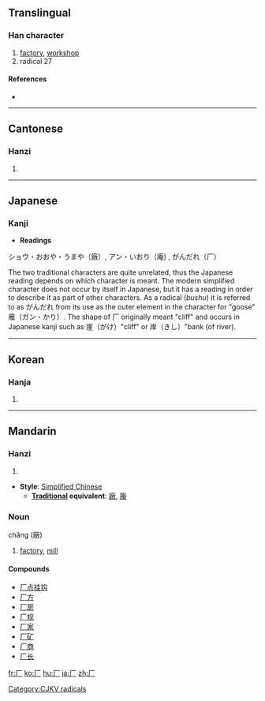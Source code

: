 {{see|广}}
<!--{{see|廠}}-->
==Translingual==

===Han character===
{{Han char|rn=27|rad=厂|as=00|sn=2|four=7120<sub>0</sub>|canj=一竹 (MH)}}

# [[factory]], [[workshop]]
# radical 27

====References====
* {{Han ref|kx=0160.150|dkj=02890|dj=0366.210|hdz=10067.160|uh=5382|ud=21378|bh=C944|bd=51524}}

----

==Cantonese==

===Hanzi===
{{yue-hanzi|jyut=|y=a1, hon3}}

# {{defn|Cantonese}}

----

==Japanese==

===Kanji===
* '''Readings'''
ショウ・おおや・うまや（廠）, アン・いおり（庵) , がんだれ（厂）

The two traditional characters are quite unrelated, thus the Japanese reading depends on which character is meant.
The modern simplified character does not occur by itself in Japanese, but it has a reading in order to describe it as part of other characters. As a radical (''bushu'') it is referred to as がんだれ from its use as the outer element in the character for "goose" 雁（ガン・かり）.  The shape of 厂 originally meant "cliff" and occurs in Japanese kanji such as 崖（がけ）"cliff" or 岸（きし）"bank (of river).

----

==Korean==

===Hanja===
{{ko-hanja|hangeul=[[엄]], [[한]]|rv=eom, han|mr=ŏm, han}}

# {{defn|Korean}}

[[Category:CJKV radicals]]

----

==Mandarin==

===Hanzi===
{{cmn-hanzi|pin=庵)|wg=han<sup>4</sup>, han<sup>3</sup>, ch'ang<sup>3</sup>, an<sup>1</sup>}}

# {{defn|Mandarin}}

* '''Style''': [[Simplified Chinese]]
** '''[[Traditional Chinese|Traditional]] equivalent''': [[廠]], [[庵]]

===Noun===
chăng (廠)
{{infl|zh|noun|sc=Hani}}{{zh-attention|needs inflection template}}

# [[factory]], [[mill]]

====Compounds====
* [[厂点挂钩]]
* [[厂方]]
* [[厂房]]
* [[厂规]]
* [[厂家]]
* [[厂矿]]
* [[厂商]]
* [[厂长]]

[[fr:厂]]
[[ko:厂]]
[[hu:厂]]
[[ja:厂]]
[[zh:厂]]